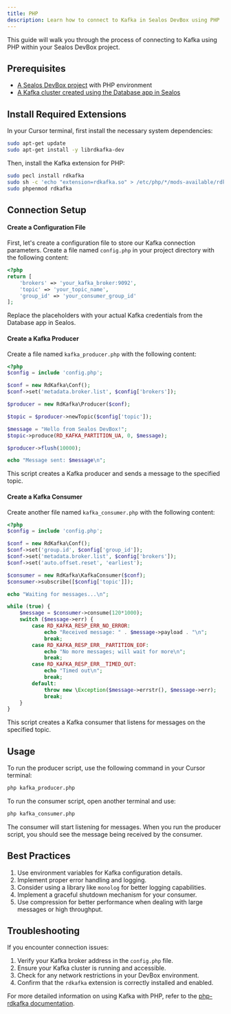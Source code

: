 ```yaml
---
title: PHP
description: Learn how to connect to Kafka in Sealos DevBox using PHP
---
```


This guide will walk you through the process of connecting to Kafka using PHP within your Sealos DevBox project.

## Prerequisites

- [A Sealos DevBox project](/docs/guides/fundamentals/create-a-project) with PHP environment
- [A Kafka cluster created using the Database app in Sealos](./)

## Install Required Extensions

In your Cursor terminal, first install the necessary system dependencies:

```bash
sudo apt-get update
sudo apt-get install -y librdkafka-dev
```

Then, install the Kafka extension for PHP:

```bash
sudo pecl install rdkafka
sudo sh -c 'echo "extension=rdkafka.so" > /etc/php/*/mods-available/rdkafka.ini'
sudo phpenmod rdkafka
```

## Connection Setup

<div className='steps [&_h4]:step'>

#### Create a Configuration File

First, let's create a configuration file to store our Kafka connection parameters. Create a file named `config.php` in your project directory with the following content:

```php
<?php
return [
    'brokers' => 'your_kafka_broker:9092',
    'topic' => 'your_topic_name',
    'group_id' => 'your_consumer_group_id'
];
```

Replace the placeholders with your actual Kafka credentials from the Database app in Sealos.

#### Create a Kafka Producer

Create a file named `kafka_producer.php` with the following content:

```php
<?php
$config = include 'config.php';

$conf = new RdKafka\Conf();
$conf->set('metadata.broker.list', $config['brokers']);

$producer = new RdKafka\Producer($conf);

$topic = $producer->newTopic($config['topic']);

$message = "Hello from Sealos DevBox!";
$topic->produce(RD_KAFKA_PARTITION_UA, 0, $message);

$producer->flush(10000);

echo "Message sent: $message\n";
```

This script creates a Kafka producer and sends a message to the specified topic.

#### Create a Kafka Consumer

Create another file named `kafka_consumer.php` with the following content:

```php
<?php
$config = include 'config.php';

$conf = new RdKafka\Conf();
$conf->set('group.id', $config['group_id']);
$conf->set('metadata.broker.list', $config['brokers']);
$conf->set('auto.offset.reset', 'earliest');

$consumer = new RdKafka\KafkaConsumer($conf);
$consumer->subscribe([$config['topic']]);

echo "Waiting for messages...\n";

while (true) {
    $message = $consumer->consume(120*1000);
    switch ($message->err) {
        case RD_KAFKA_RESP_ERR_NO_ERROR:
            echo "Received message: " . $message->payload . "\n";
            break;
        case RD_KAFKA_RESP_ERR__PARTITION_EOF:
            echo "No more messages; will wait for more\n";
            break;
        case RD_KAFKA_RESP_ERR__TIMED_OUT:
            echo "Timed out\n";
            break;
        default:
            throw new \Exception($message->errstr(), $message->err);
            break;
    }
}
```

This script creates a Kafka consumer that listens for messages on the specified topic.

</div>

## Usage

To run the producer script, use the following command in your Cursor terminal:

```bash
php kafka_producer.php
```

To run the consumer script, open another terminal and use:

```bash
php kafka_consumer.php
```

The consumer will start listening for messages. When you run the producer script, you should see the message being received by the consumer.

## Best Practices

1. Use environment variables for Kafka configuration details.
2. Implement proper error handling and logging.
3. Consider using a library like `monolog` for better logging capabilities.
4. Implement a graceful shutdown mechanism for your consumer.
5. Use compression for better performance when dealing with large messages or high throughput.

## Troubleshooting

If you encounter connection issues:

1. Verify your Kafka broker address in the `config.php` file.
2. Ensure your Kafka cluster is running and accessible.
3. Check for any network restrictions in your DevBox environment.
4. Confirm that the `rdkafka` extension is correctly installed and enabled.

For more detailed information on using Kafka with PHP, refer to the [php-rdkafka documentation](https://github.com/arnaud-lb/php-rdkafka).